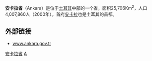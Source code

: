 {{Infobox Province TR
|name=Ankara
|image=
|region=Central Anatolia
|area=25,706 
|total population= 4,771,716
|tpop_as_of= 2010
|popdens=185.63
|licence=06
|area_code=312
|}}
'''安卡拉省'''（Ankara）是位于[[土耳其|土耳其]]中部的一个省，面积25,706Km<sup>2</sup>，人口4,007,860人（2000年）。首府[[安卡拉|安卡拉]]也是土耳其的首都。

== 外部链接 ==
* [http://www.ankara.gov.tr www.ankara.gov.tr]{{Wayback|url=http://www.ankara.gov.tr/ |date=20130127154118 }}

{{Turkey}}
{{Authority control}}
{{Turkey-geo-stub}}
[[Category:安卡拉省|]]
[[Category:土耳其行政區劃|A]]